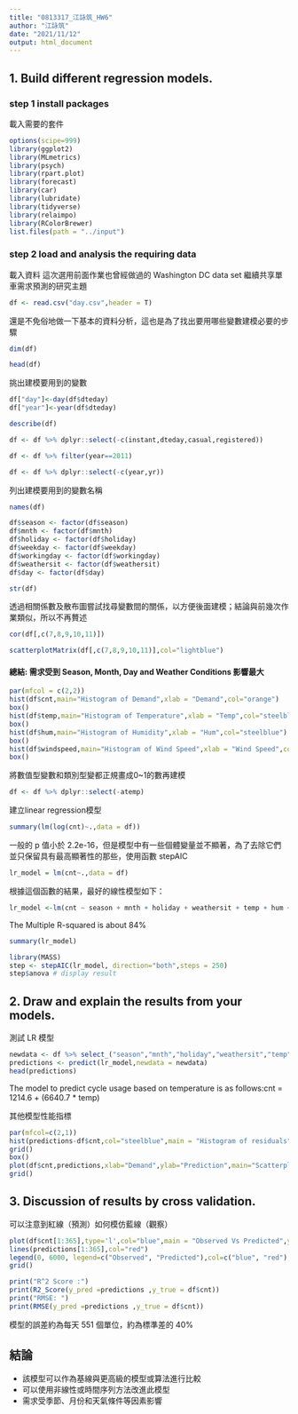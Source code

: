 ---
title: "0813317_江詠筑_HW6"
author: "江詠筑"
date: "2021/11/12"
output: html_document
---

## 1. Build different regression models.

### step 1 install packages
載入需要的套件
```{r}
options(scipe=999)
library(ggplot2)
library(MLmetrics)
library(psych)
library(rpart.plot)
library(forecast)
library(car)
library(lubridate)
library(tidyverse)
library(relaimpo)
library(RColorBrewer)
list.files(path = "../input")
```

### step 2 load and analysis the requiring data  
載入資料 這次選用前面作業也曾經做過的 Washington DC data set 繼續共享單車需求預測的研究主題
```{r}
df <- read.csv("day.csv",header = T)
```

還是不免俗地做一下基本的資料分析，這也是為了找出要用哪些變數建模必要的步驟

```{r}
dim(df)
```
```{r}
head(df)
```

挑出建模要用到的變數

```{r}
df["day"]<-day(df$dteday)
df["year"]<-year(df$dteday)
```

```{r}
describe(df)
```



```{r}
df <- df %>% dplyr::select(-c(instant,dteday,casual,registered))
```

```{r}
df <- df %>% filter(year==2011)
```

```{r}
df <- df %>% dplyr::select(-c(year,yr))
```

列出建模要用到的變數名稱
```{r}
names(df)
```
```{r}
df$season <- factor(df$season)
df$mnth <- factor(df$mnth)
df$holiday <- factor(df$holiday)
df$weekday <- factor(df$weekday)
df$workingday <- factor(df$workingday)
df$weathersit <- factor(df$weathersit)
df$day <- factor(df$day)
```

```{r}
str(df)
```

透過相關係數及散布圖嘗試找尋變數間的關係，以方便後面建模；結論與前幾次作業類似，所以不再贅述
```{r}
cor(df[,c(7,8,9,10,11)])
```

```{r}
scatterplotMatrix(df[,c(7,8,9,10,11)],col="lightblue")
```
#### 總結: 需求受到 Season, Month, Day and Weather Conditions 影響最大
```{r}
par(mfcol = c(2,2))
hist(df$cnt,main="Histogram of Demand",xlab = "Demand",col="orange")
box()
hist(df$temp,main="Histogram of Temperature",xlab = "Temp",col="steelblue")
box()
hist(df$hum,main="Histogram of Humidity",xlab = "Hum",col="steelblue")
box()
hist(df$windspeed,main="Histogram of Wind Speed",xlab = "Wind Speed",col="steelblue")
box()
```

將數值型變數和類別型變都正規畫成0~1的數再建模

```{r}
df <- df %>% dplyr::select(-atemp)
```

建立linear regression模型
```{r}
summary(lm(log(cnt)~.,data = df))
```

一般的 p 值小於 2.2e-16，但是模型中有一些個體變量並不顯著，為了去除它們並只保留具有最高顯著性的那些，使用函數 stepAIC

```{r}
lr_model = lm(cnt~.,data = df)
```

根據這個函數的結果，最好的線性模型如下：
```{r}
lr_model <-lm(cnt ~ season + mnth + holiday + weathersit + temp + hum + windspeed,data = df)
```

The Multiple R-squared is about 84%
```{r}
summary(lr_model)
```
```{r}
library(MASS)
step <- stepAIC(lr_model, direction="both",steps = 250)
step$anova # display result
```

## 2. Draw and explain the results from your models.
測試 LR 模型
```{r}
newdata <- df %>% select_("season","mnth","holiday","weathersit","temp","hum","windspeed")
predictions <- predict(lr_model,newdata = newdata)
head(predictions)
```

The model to predict cycle usage based on temperature is as follows:cnt = 1214.6 + (6640.7 * temp)


其他模型性能指標
```{r}
par(mfcol=c(2,1))
hist(predictions-df$cnt,col="steelblue",main = "Histogram of residuals",xlab = "Predicted-Observed")
grid()
box()
plot(df$cnt,predictions,xlab="Demand",ylab="Prediction",main="Scatterplot of Demand Vs Prediction",col="tomato",pch=15)
grid()
```

## 3. Discussion of results by cross validation. 

可以注意到紅線（預測）如何模仿藍線（觀察）

```{r}
plot(df$cnt[1:365],type='l',col="blue",main = "Observed Vs Predicted",ylab = "Daily Demand")
lines(predictions[1:365],col="red")
legend(0, 6000, legend=c("Observed", "Predicted"),col=c("blue", "red"),lty = 1,box.lty = 0)
grid()
```



```{r}
print("R^2 Score :")
print(R2_Score(y_pred =predictions ,y_true = df$cnt))
print("RMSE: ")
print(RMSE(y_pred =predictions ,y_true = df$cnt))
```
模型的誤差約為每天 551 個單位，約為標準差的 40%

## 結論
* 該模型可以作為基線與更高級的模型或算法進行比較
* 可以使用非線性或時間序列方法改進此模型
* 需求受季節、月份和天氣條件等因素影響
